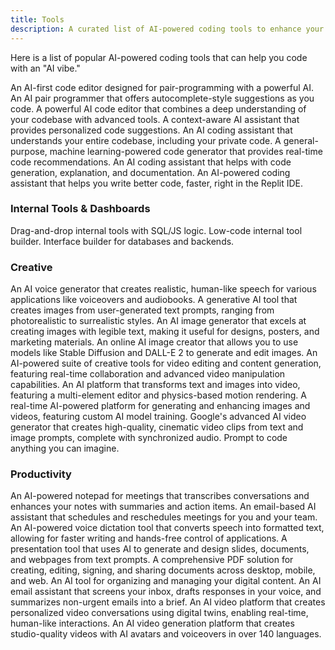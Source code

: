 ```yaml
---
title: Tools
description: A curated list of AI-powered coding tools to enhance your development workflow.
---
```


Here is a list of popular AI-powered coding tools that can help you code with an "AI vibe."

<CardGroup cols={2}>
  <Card title="Cursor" href="https://cursor.sh/">
    An AI-first code editor designed for pair-programming with a powerful AI.
  </Card>
  <Card title="GitHub Copilot" href="https://github.com/features/copilot">
    An AI pair programmer that offers autocomplete-style suggestions as you code.
  </Card>
  <Card title="Windsurf (formerly Codeium)" href="https://windsurf.com/">
    A powerful AI code editor that combines a deep understanding of your codebase with advanced tools.
  </Card>
  <Card title="Tabnine" href="https://www.tabnine.com/">
    A context-aware AI assistant that provides personalized code suggestions.
  </Card>
  <Card title="Sourcegraph Cody" href="https://sourcegraph.com/cody">
    An AI coding assistant that understands your entire codebase, including your private code.
  </Card>
  <Card title="Amazon CodeWhisperer" href="https://aws.amazon.com/codewhisperer/">
    A general-purpose, machine learning-powered code generator that provides real-time code recommendations.
  </Card>
  <Card title="AskCodi" href="https://www.askcodi.com/">
    An AI coding assistant that helps with code generation, explanation, and documentation.
  </Card>
  <Card title="Replit Ghostwriter" href="https://replit.com/site/ghostwriter">
    An AI-powered coding assistant that helps you write better code, faster, right in the Replit IDE.
  </Card>
</CardGroup>

### Internal Tools & Dashboards

<CardGroup cols={2}>
  <Card title="Retool" icon="wrench-screwdriver" href="https://retool.com">
    Drag-and-drop internal tools with SQL/JS logic.
  </Card>
  <Card title="UI Bakery" icon="wrench-screwdriver" href="https://uibakery.io">
    Low-code internal tool builder.
  </Card>
  <Card title="Jet Admin" icon="wrench-screwdriver" href="https://www.jetadmin.io/">
    Interface builder for databases and backends.
  </Card>
</CardGroup>

### Creative

<CardGroup cols={2}>
    <Card title="ElevenLabs" href="https://elevenlabs.io">
    An AI voice generator that creates realistic, human-like speech for various applications like voiceovers and audiobooks.
    </Card>
    <Card title="Midjourney" href="https://www.midjourney.com">
    A generative AI tool that creates images from user-generated text prompts, ranging from photorealistic to surrealistic styles.
    </Card>
    <Card title="Ideogram" href="https://ideogram.ai">
    An AI image generator that excels at creating images with legible text, making it useful for designs, posters, and marketing materials.
    </Card>
    <Card title="Playground" href="https://playground.com">
    An online AI image creator that allows you to use models like Stable Diffusion and DALL-E 2 to generate and edit images.
    </Card>
    <Card title="Runway" href="https://runwayml.com">
    An AI-powered suite of creative tools for video editing and content generation, featuring real-time collaboration and advanced video manipulation capabilities.
    </Card>
    <Card title="Kling" href="https://www.klingai.com">
    An AI platform that transforms text and images into video, featuring a multi-element editor and physics-based motion rendering.
    </Card>
    <Card title="Krea" href="https://www.krea.ai">
    A real-time AI-powered platform for generating and enhancing images and videos, featuring custom AI model training.
    </Card>
    <Card title="Veo3" href="https://veo3.ai">
    Google's advanced AI video generator that creates high-quality, cinematic video clips from text and image prompts, complete with synchronized audio.
    </Card>
    <Card title="Figma Make" href="https://www.figma.com/">
    Prompt to code anything you can imagine.
    </Card>
</CardGroup>

### Productivity

<CardGroup cols={2}>
    <Card title="Granola AI" href="https://www.granola.ai">
    An AI-powered notepad for meetings that transcribes conversations and enhances your notes with summaries and action items.
    </Card>
    <Card title="Howie" href="https://howie.ai">
    An email-based AI assistant that schedules and reschedules meetings for you and your team.
    </Card>
    <Card title="Wispr Flow" href="https://wisprflow.ai">
    An AI-powered voice dictation tool that converts speech into formatted text, allowing for faster writing and hands-free control of applications.
    </Card>
    <Card title="Gamma" href="https://www.gamma.app">
    A presentation tool that uses AI to generate and design slides, documents, and webpages from text prompts.
    </Card>
    <Card title="Adobe Acrobat" href="https://www.adobe.com">
    A comprehensive PDF solution for creating, editing, signing, and sharing documents across desktop, mobile, and web.
    </Card>
    <Card title="Cubby" href="https://cubby.nyc">
    An AI tool for organizing and managing your digital content.
    </Card>
    <Card title="Cora" href="https://cora.computer">
    An AI email assistant that screens your inbox, drafts responses in your voice, and summarizes non-urgent emails into a brief.
    </Card>
    <Card title="Tavus AI" href="https://www.tavus.io">
    An AI video platform that creates personalized video conversations using digital twins, enabling real-time, human-like interactions.
    </Card>
    <Card title="Synthesia" href="https://synthesia.io">
    An AI video generation platform that creates studio-quality videos with AI avatars and voiceovers in over 140 languages.
    </Card>
</CardGroup> 